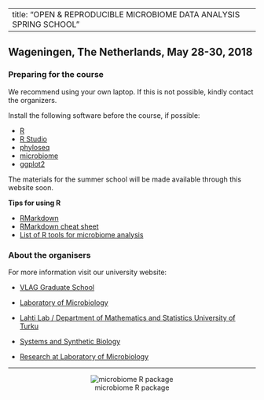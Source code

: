 
---
title: "OPEN & REPRODUCIBLE MICROBIOME DATA ANALYSIS SPRING SCHOOL"   
---


## Wageningen, The Netherlands, May 28-30, 2018     
  
  
### Preparing for the course

We recommend using your own laptop. If this is not possible, kindly contact the organizers.

Install the following software before the course, if possible:

* [R](https://www.r-project.org/)
* [R Studio](https://www.rstudio.com/)   
* [phyloseq](http://journals.plos.org/plosone/article?id=10.1371/journal.pone.0061217)  
* [microbiome](http://microbiome.github.io/microbiome/)  
* [ggplot2](http://ggplot2.org/)   

The materials for the summer school will be made available through this website soon.       


**Tips for using R**

* [RMarkdown](https://rmarkdown.rstudio.com/)   
* [RMarkdown cheat sheet](https://www.rstudio.com/wp-content/uploads/2015/02/rmarkdown-cheatsheet.pdf)   
* [List of R tools for microbiome analysis](https://github.com/microsud/Tools-Microbiome-Anlaysis)   



### About the organisers    

For more information visit our university website:  

* [VLAG Graduate School](https://www.vlaggraduateschool.nl/en.htm)  

* [Laboratory of Microbiology](https://www.wur.nl/en/Expertise-Services/Chair-groups/Agrotechnology-and-Food-Sciences/Laboratory-of-Microbiology.htm)  

* [Lahti Lab / Department of Mathematics and Statistics University of Turku](http://www.iki.fi/Leo.Lahti)   

* [Systems and Synthetic Biology](https://www.wur.nl/en/Expertise-Services/Chair-groups/Agrotechnology-and-Food-Sciences/Laboratory-of-Systems-and-Synthetic-Biology.htm)   

* [Research at Laboratory of Microbiology](https://www.wur.nl/en/Expertise-Services/Chair-groups/Agrotechnology-and-Food-Sciences/Laboratory-of-Microbiology/Research.htm)  

--------------------------------------------------------------

<center>![ microbiome R package](../images/logos.png)</center>  










